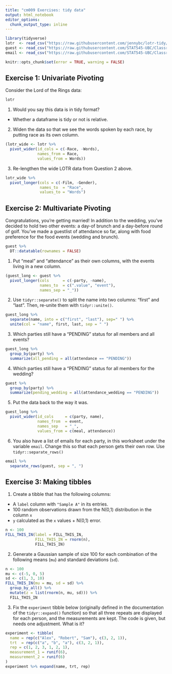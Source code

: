 ```yaml
---
title: "cm009 Exercises: tidy data"
output: html_notebook
editor_options: 
  chunk_output_type: inline
---
```


```r
library(tidyverse)
lotr  <- read_csv("https://raw.githubusercontent.com/jennybc/lotr-tidy/master/data/lotr_tidy.csv")
guest <- read_csv("https://raw.githubusercontent.com/STAT545-UBC/Classroom/master/data/wedding/attend.csv")
email <- read_csv("https://raw.githubusercontent.com/STAT545-UBC/Classroom/master/data/wedding/emails.csv")
```

<!---The following chunk allows errors when knitting--->

```r
knitr::opts_chunk$set(error = TRUE, warning = FALSE)
```

## Exercise 1: Univariate Pivoting

Consider the Lord of the Rings data:

```r
lotr
```

1. Would you say this data is in tidy format?
- Whether a dataframe is tidy or not is relative.

2. Widen the data so that we see the words spoken by each race, by putting race as its own column.

```r
(lotr_wide <- lotr %>% 
  pivot_wider(id_cols = c(-Race, -Words), 
              names_from = Race, 
              values_from = Words))
```

3. Re-lengthen the wide LOTR data from Question 2 above.

```r
lotr_wide %>% 
  pivot_longer(cols = c(-Film, -Gender), 
               names_to  = "Race", 
               values_to = "Words")
```

## Exercise 2: Multivariate Pivoting

Congratulations, you're getting married! In addition to the wedding, you've decided to hold two other events: a day-of brunch and a day-before round of golf.  You've made a guestlist of attendance so far, along with food preference for the food events (wedding and brunch).

```r
guest %>% 
  DT::datatable(rownames = FALSE)
```

1. Put "meal" and "attendance" as their own columns, with the events living in a new column.

```r
(guest_long <- guest %>% 
  pivot_longer(cols      = c(-party, -name), 
               names_to  = c(".value", "event"),
               names_sep = "_"))
```

2. Use `tidyr::separate()` to split the name into two columns: "first" and "last". Then, re-unite them with `tidyr::unite()`.

```r
guest_long %>% 
  separate(name, into = c("first", "last"), sep=" ") %>% 
  unite(col = "name", first, last, sep = " ")
```

3. Which parties still have a "PENDING" status for all members and all events?

```r
guest_long %>% 
  group_by(party) %>% 
  summarize(all_pending = all(attendance == "PENDING"))
```

4. Which parties still have a "PENDING" status for all members for the wedding?

```r
guest %>% 
  group_by(party) %>% 
  summarize(pending_wedding = all(attendance_wedding == "PENDING"))
```


5. Put the data back to the way it was.

```r
guest_long %>% 
  pivot_wider(id_cols     = c(party, name), 
              names_from  = event, 
              names_sep   = "_", 
              values_from = c(meal, attendance))
```

6. You also have a list of emails for each party, in this worksheet under the variable `email`. Change this so that each person gets their own row. Use `tidyr::separate_rows()`

```r
email %>% 
  separate_rows(guest, sep = ", ")
```


## Exercise 3: Making tibbles

1. Create a tibble that has the following columns:

- A `label` column with `"Sample A"` in its entries.
- 100 random observations drawn from the N(0,1) distribution in the column `x`
- `y` calculated as the `x` values + N(0,1) error. 

```r
n <- 100
FILL_THIS_IN(label = FILL_THIS_IN,
             FILL_THIS_IN = rnorm(n),
             FILL_THIS_IN)
```


2. Generate a Gaussian sample of size 100 for each combination of the following means (`mu`) and standard deviations (`sd`).

```r
n <- 100
mu <- c(-5, 0, 5)
sd <- c(1, 3, 10)
FILL_THIS_IN(mu = mu, sd = sd) %>% 
  group_by_all() %>% 
  mutate(z = list(rnorm(n, mu, sd))) %>% 
  FILL_THIS_IN
```

3. Fix the `experiment` tibble below (originally defined in the documentation of the `tidyr::expand()` function) so that all three repeats are displayed for each person, and the measurements are kept. The code is given, but needs one adjustment. What is it?

```r
experiment <- tibble(
  name = rep(c("Alex", "Robert", "Sam"), c(3, 2, 1)),
  trt  = rep(c("a", "b", "a"), c(3, 2, 1)),
  rep = c(1, 2, 3, 1, 2, 1),
  measurement_1 = runif(6),
  measurement_2 = runif(6)
)
experiment %>% expand(name, trt, rep)
```

